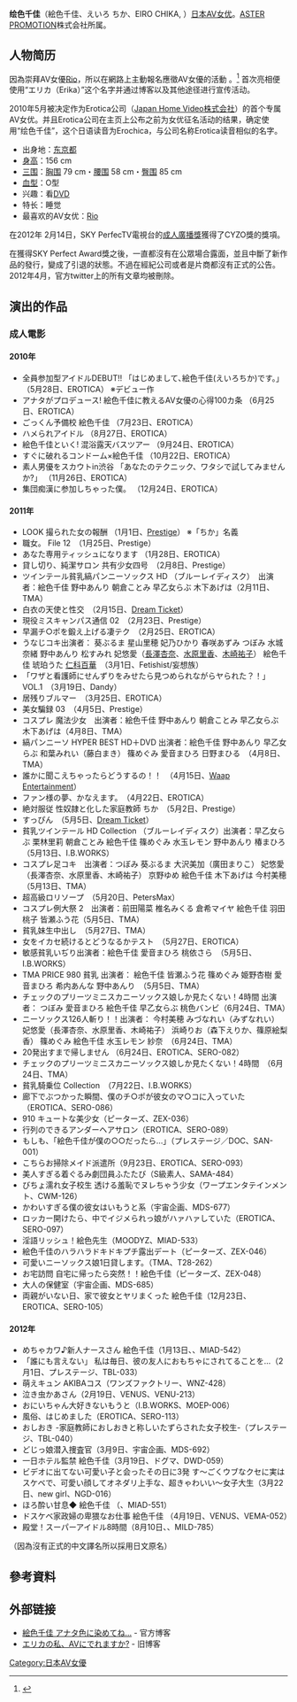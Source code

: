 {{AV女優|
|モデル名=绘色 千佳
|ふりがな=えいろ ちか
|愛称=かーちー、ちぃー
|別名=エリカ
|生年=1990
|生月=11
|生日=1
|出身地={{JPN}}・[[秋田县|秋田县]]
|血液型=[[ABO式血液型|O型]]
|時点=2010年4月
|身長=156
|体重=
|バスト=79
|ウエスト=58
|ヒップ=85
|カップ=A
|股下=
|靴=22.5
|身体備考=
|ジャンル=[[日本成人影片|AV]]
|AV出演期間=2010年 -2012年
|モデル内容=
|活動備考=
|他の活動=
|その他=
}}

'''绘色千佳'''（絵色千佳、えいろ ちか、EIRO CHIKA, {{bd|1990年|11月1日}}）[[日本|日本]][[AV女优|AV女优]]。[[ASTER_PROMOTION|ASTER PROMOTION]]株式会社所属。

== 人物简历 ==
因為崇拜AV女優[[Rio|Rio]]，所以在網路上主動報名應徵AV女優的活動  。<ref>{{cite web|title=繪色千佳，AV女優近期作品、活動整理|url=http://www.hilive.tv/news.aspx?idx=1106|publisher=|date=2011-01-15|5=}}{{Dead link|date=2018年6月 |bot=InternetArchiveBot |fix-attempted=no }}</ref> 首次亮相便使用“エリカ（Erika）”这个名字并通过博客以及其他途径进行宣传活动。

2010年5月被决定作为Erotica公司（[[Japan_Home_Video株式会社|Japan Home Video株式会社]]）的首个专属AV女优。并且Erotica公司在主页上公布之前为女优征名活动的结果，确定使用“绘色千佳”，这个日语读音为Erochica，与公司名称Erotica读音相似的名字。

* 出身地：[[东京都|东京都]]
* [[身高|身高]]：156 cm
* [[三围|三围]]：[[胸围|胸围]] 79 cm・[[腰围|腰围]] 58 cm・[[臀围|臀围]] 85 cm
* [[血型|血型]]：O型
* 兴趣：看[[DVD|DVD]]
* 特长：睡觉
* 最喜欢的AV女优：[[Rio_(AV女優)|Rio]]

在2012年 2月14日，SKY PerfecTV電視台的[[成人廣播獎|成人廣播獎]]獲得了CYZO獎的獎項。

在獲得SKY Perfect Award獎之後，一直都沒有在公眾場合露面，並且中斷了新作品的發行，變成了引退的狀態。不過在經紀公司或者是片商都沒有正式的公告。2012年4月，官方twitter上的所有文章均被刪除。

== 演出的作品 ==
===成人電影===
====2010年====
* 全員参加型アイドルDEBUT!! 「はじめまして､絵色千佳(えいろちか)です。」 （5月28日、EROTICA） ※デビュー作
* アナタがプロデュース! 絵色千佳に教えるAV女優の心得100カ条 （6月25日、EROTICA）
* ごっくん予備校 絵色千佳 （7月23日、EROTICA）
* ハメられアイドル （8月27日、EROTICA）
* 絵色千佳といく! 混浴露天バスツアー （9月24日、EROTICA）
* すぐに破れるコンドーム×絵色千佳 （10月22日、EROTICA）
* 素人男優をスカウトin渋谷 「あなたのテクニック、ワタシで試してみませんか?」 （11月26日、EROTICA）
* 集団痴漢に参加しちゃった僕。 （12月24日、EROTICA）

====2011年====
* LOOK 撮られた女の報酬 （1月1日、[[Prestige|Prestige]]） ※「ちか」名義
*職女。 File 12　（1月25日、Prestige）
* あなた専用ティッシュになります （1月28日、EROTICA）
*貸し切り、純潔サロン 共有少女四号　（2月8日、Prestige）
*ツインテール貧乳縞パンニーソックス HD （ブルーレイディスク）　出演者：絵色千佳 野中あんり 朝倉ことみ 早乙女らぶ 木下あげは（2月11日、TMA）
*白衣の天使と性交　（2月15日、[[Dream_Ticket|Dream Ticket]]）
*現役ミスキャンパス通信 02　（2月23日、Prestige）
*早漏チ○ポを鍛え上げる凄テク　（2月25日、EROTICA）
*うなじコキ出演者： 葵ぶるま 星山里穂 妃乃ひかり 春咲あずみ つぼみ 水城奈緒 野中あんり 松すみれ 妃悠愛（[[長澤杏奈|長澤杏奈]]、[[水原里香|水原里香]]、[[木崎祐子|木崎祐子]]） 絵色千佳 琥珀うた [[仁科百華|仁科百華]]　（3月1日、Fetishist/妄想族）
*「ワザと看護師にせんずりをみせたら見つめられながらヤられた？！」VOL.1　（3月19日、Dandy）
*居残りブルマー　（3月25日、EROTICA）
*美女騙録 03　（4月5日、Prestige）
*コスプレ 魔法少女　出演者：絵色千佳 野中あんり 朝倉ことみ 早乙女らぶ 木下あげは（4月8日、TMA）
*縞パンニーソ HYPER BEST HD＋DVD 出演者：絵色千佳 野中あんり 早乙女らぶ 和葉みれい（藤白まき） 篠めぐみ 愛音まひろ 日野まひる　（4月8日、TMA）
*誰かに聞こえちゃったらどうするの！！　（4月15日、[[Waap_Entertainment|Waap Entertainment]]）
*ファン様の夢、かなえます。　（4月22日、EROTICA）
*絶対服従 性奴隷と化した家庭教師 ちか　（5月2日、Prestige）
*すっぴん　（5月5日、[[Dream_Ticket|Dream Ticket]]）
*貧乳ツインテール HD Collection （ブルーレイディスク）出演者：早乙女らぶ 栗林里莉 朝倉ことみ 絵色千佳 篠めぐみ 水玉レモン 野中あんり 椿まひろ　（5月13日、I.B.WORKS）
*コスプレ足コキ　出演者：つぼみ 葵ぶるま 大沢美加（廣田まりこ） 妃悠愛（長澤杏奈、水原里香、木崎祐子） 京野ゆめ 絵色千佳 木下あげは 今村美穂（5月13日、TMA）
*超高級ロリソープ　（5月20日、PetersMax）
*コスプレ例大祭 2　出演者：前田陽菜 椎名みくる 倉希マイヤ 絵色千佳 羽田桃子 皆瀬ふう花（5月5日、TMA）
*貧乳妹生中出し　（5月27日、TMA）
*女をイカセ続けるとどうなるかテスト　（5月27日、EROTICA）
* 敏感貧乳いぢり出演者：絵色千佳 愛音まひろ 桃依さら　（5月5日、I.B.WORKS）
* TMA PRICE 980 貧乳 出演者： 絵色千佳 皆瀬ふう花 篠めぐみ 姫野杏樹 愛音まひろ 希内あんな 野中あんり　（5月5日、TMA）
* チェックのプリーツミニスカニーソックス娘しか見たくない！4時間 出演者：	つぼみ 愛音まひろ 絵色千佳 早乙女らぶ 桃色バンビ（6月24日、TMA）
* ニーソックス126人斬り！！出演者：	今村美穂 みづなれい（みずなれい） 妃悠愛（長澤杏奈、水原里香、木崎祐子） 浜崎りお（森下えりか、篠原絵梨香） 篠めぐみ 絵色千佳 水玉レモン 紗奈　（6月24日、TMA）
* 20発出すまで帰しません （6月24日、EROTICA、SERO-082）
* チェックのプリーツミニスカニーソックス娘しか見たくない！4時間　（6月24日、TMA）
* 貧乳騎乗位 Collection　（7月22日、I.B.WORKS）
* 廊下でぶつかった瞬間、僕のチ○ポが彼女のマ○コに入っていた（EROTICA、SERO-086）
* 910 キュートな美少女（ピーターズ、ZEX-036）
* 行列のできるアンダーヘアサロン（EROTICA、SERO-089）
* もしも、「絵色千佳が僕の○○だったら…」（プレステージ／DOC、SAN-001）
* こちらお掃除メイド派遣所（9月23日、EROTICA、SERO-093）
* 美人すぎる着ぐるみ劇団員ふたたび（S級素人、SAMA-484）
* びちょ濡れ女子校生 透ける羞恥でヌレちゃう少女（ワープエンタテインメント、CWM-126）
* かわいすぎる僕の彼女はいもうと系（宇宙企画、MDS-677）
* ロッカー開けたら、中でイジメられっ娘がハァハァしていた（EROTICA、SERO-097）
* 淫語リッシュ！絵色先生（MOODYZ、MIAD-533）
* 絵色千佳のハラハラドキドキプチ露出デート（ピーターズ、ZEX-046）
* 可愛いニーソックス娘1日貸します。（TMA、T28-262）
* お宅訪問 自宅に帰ったら突然！！絵色千佳（ピーターズ、ZEX-048）
* 大人の保健室（宇宙企画、MDS-685）
* 両親がいない日、家で彼女とヤリまくった 絵色千佳（12月23日、EROTICA、SERO-105）
==== 2012年 ====
* めちゃカワ♪新人ナースさん 絵色千佳（1月13日、{{lang|ja|イ・エム・プロデュース}}、MIAD-542）
*「誰にも言えない」 私は毎日、彼の友人におもちゃにされてることを…（2月1日、プレステージ、TBL-033）
* 萌えキュン AKIBAコス（ワンズファクトリー、WNZ-428）
* 泣き虫かあさん（2月19日、VENUS、VENU-213）
* おにいちゃん大好きないもうと（I.B.WORKS、MOEP-006）
* 風俗、はじめました（EROTICA、SERO-113）
* おしおき -家庭教師におしおきと称しいたずらされた女子校生-（プレステージ、TBL-040）
* どじっ娘潜入捜査官（3月9日、宇宙企画、MDS-692）
* 一日ホテル監禁 絵色千佳（3月19日、ドグマ、DWD-059）
* ビデオに出てない可愛い子と会ったその日に3発 す～ごくウブなクセに実はスケベで、可愛い顔してオネダリ上手な、超きゃわいい～女子大生（3月22日、new girl、NGD-016）
* ほろ酔い甘息◆ 絵色千佳 （{{lang|ja|ムーディーズ}}、MIAD-551）
* ドスケベ家政婦の卑猥なお仕事 絵色千佳 （4月19日、VENUS、VEMA-052）
* 殿堂！スーパーアイドル8時間（8月10日、{{lang|ja|イ・エム・プロデュース}}、MILD-785）
（因為沒有正式的中文譯名所以採用日文原名）

== 參考資料 ==
<references/>

== 外部链接 ==
* [http://blog.livedoor.jp/eiro_chika/ 絵色千佳 アナタ色に染めてね…] {{Wayback|url=http://blog.livedoor.jp/eiro_chika/ |date=20110802020415 }} - 官方博客
* [http://blog.livedoor.jp/erikaerika0212/ エリカの私、AVにでれますか?] {{Wayback|url=http://blog.livedoor.jp/erikaerika0212/ |date=20110413112843 }} - 旧博客
{{成人廣播獎}}
{{DEFAULTSORT:EIRO CHIKA}}
[[Category:日本AV女優|Category:日本AV女優]]